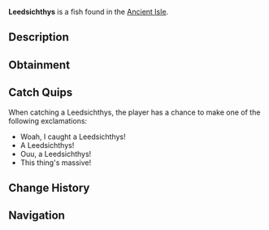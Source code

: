 {{FishInfobox
|image          = Leedsichthys.png
|rarity         = Legendary
|sea            = First Sea
|location       = [[Ancient Isle]]
|sublocation    = 
|sources        = Fishing Rod
|radar_location = 
|prog_speed     = -25
|xp             = 1500
|weather        = Foggy
|time           = Day
|season         = 
|bait           = Squid
|base_weight    = 1100
|base_value     = 2200
|weight_range   = 200
|base_chance    = 0.25
|base_resil     = 30
}}
'''Leedsichthys''' is a {{Rarity|Legendary}} fish found in the [[Ancient Isle]].

== Description ==
{{Description|Leedsichthys is a colossal, plankton-feeding fish from the Jurassic period, approximately 165–150 million years ago. It is one of the largest fish ever to exist, showcasing the diversity of prehistoric marine life.|Bestiary Entry}}

== Obtainment ==
{{Description|Can be found in the waterfalls on the Ancient Isle.|Bestiary Hint}}
{{Fish Availability|
Ancient Isle/Waterfall
|top_rods      = 
Leviathan's Fang Rod\101149.54\894543.84;
Great Rod of Oscar\93587.82\520898.64;
Astralhook Rod\86517.14\542165.68;
Ethereal Prism Rod\86386.77\541031.53;
Seraphic Rod\82410.19\543382.18;
Resourceful Rod\66750.02\442489.22;
Destiny Rod\70012.83\468147.23;
Free Spirit Rod\81394.37\661903.77;
Trident Rod\79953.57\611895.3;
Azure Of Lagoon\78302.43\605440.63;
No-Life Rod\79924.81\591199.59;
Treasure Rod\69852.12\491750.61;
Rod Of The Depths\68122.69\481796.14;
Rod Of The Forgotten Fang\76570.64\531364.24;
Challenger's Rod\72775.37\541323.42;
Blazebringer Rod\68543.28\501293.09;
Rod Of The Exalted One\68029.45\456728.49;
Zeus Rod\64415.54\471104.72;
Verdant Shear Rod\62724.23\474775.51;
Depthseeker Rod\57413.04\439739.36;
Avalanche Rod\51473.04\396132.61;
Volcanic Rod\50226.54\367333.11;
Steady Rod\15880.84\132905.57
|recommended   = Ethereal Prism Rod
}}

== Catch Quips ==
When catching a Leedsichthys, the player has a chance to make one of the following exclamations:
* Woah, I caught a Leedsichthys!
* A Leedsichthys!
* Ouu, a Leedsichthys!
* This thing's massive!

== Change History ==
{{Change History|{{subst:Current Version}}}}

== Navigation ==
{{Fish Navbox|Ancient Isle}}